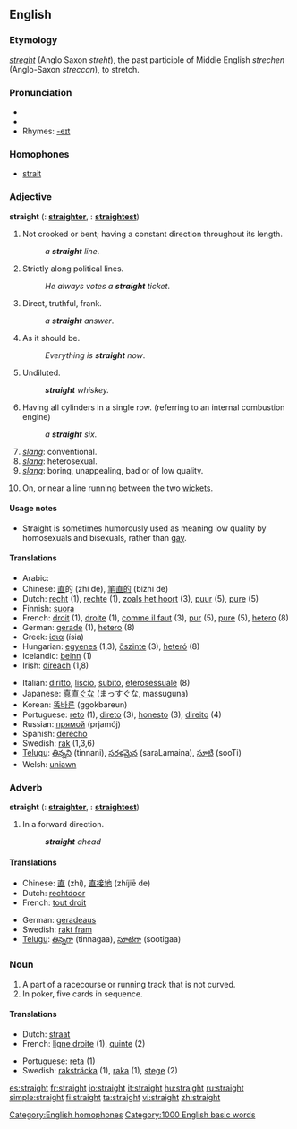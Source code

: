 ==English==

===Etymology===
{{ME.}} ''[[streght]]'' (Anglo Saxon ''streht''), the past participle of Middle English ''strechen'' (Anglo-Saxon ''streccan''), to stretch.

===Pronunciation===
*{{SAMPA|/streIt/}}
*{{audio|en-us-straight.ogg|Audio (US)}}
*Rhymes: [[Rhymes:English:-eɪt|-eɪt]]

===Homophones===
* [[strait]]

===Adjective===
'''straight''' ({{compar}}: '''[[straighter]]''', {{superl}}: '''[[straightest]]''')

# Not crooked or bent; having a constant direction throughout its length.
#: ''a '''straight''' line''.
# Strictly along political lines.
#: ''He always votes a '''straight''' ticket''.
# Direct, truthful, frank.
#: ''a '''straight''' answer''.
# As it should be.
#: ''Everything is '''straight''' now''.
# Undiluted.
#: '''''straight''' whiskey.''
# Having all cylinders in a single row. (referring to an internal combustion engine)
#: ''a '''straight''' six.''
# ''[[slang]]'': conventional.
# ''[[slang]]'': heterosexual.
# ''[[slang]]'': boring, unappealing, bad or of low quality.
# {{cricket}} On, or near a line running between the two [[wicket]]s.

====Usage notes====
* Straight is sometimes humorously used as meaning low quality by homosexuals and bisexuals, rather than [[gay]].

====Translations====

{{top}}
*Arabic: {{ARchar|[[مستقيم]]}} {{Unicode|(mustaqí:m)}}
*Chinese: [[直]]的 (zhí de), [[笔直的]] (bǐzhí de)
*Dutch: [[recht]] (1), [[rechte]] (1), [[zoals het hoort]] (3), [[puur]] (5), [[pure]] (5)
*Finnish: [[suora]]
*French: [[droit]] {{m}} (1), [[droite]] {{f}} (1), [[comme il faut]] (3), [[pur]] (5), [[pure]] (5), [[hetero]] (8)
*German: [[gerade]] (1), [[hetero]] (8)
*Greek: [[ίσια]] (ísia)
*Hungarian: [[egyenes]] (1,3), [[őszinte]] (3), [[heteró]] (8)
*Icelandic: [[beinn]] (1)
*Irish: [[díreach]] (1,8)
{{mid}}
*Italian: [[diritto]], [[liscio]], [[subito]], [[eterosessuale]] (8)
*Japanese: [[真直ぐな]] (まっすぐな, massuguna)
*Korean: [[똑바른]] (ggokbareun)
*Portuguese: [[reto]] {{m}} (1), [[direto]] {{m}} (3), [[honesto]] {{m}} (3), [[direito]] {{m}} (4)
*Russian: [[прямой]] (prjamój)
*Spanish: [[derecho]]
*Swedish: [[rak]] (1,3,6)
*[[Telugu]]: [[తిన్నని]] (tinnani), [[సరళమైన]] (saraLamaina), [[సూటి]] (sooTi)
*Welsh: [[uniawn]]
{{bottom}}

===Adverb===
'''straight''' ({{compar}}: '''[[straighter]]''', {{superl}}: '''[[straightest]]''')

# In a forward direction.
#: '''''straight''' ahead''

====Translations====

{{top}}
*Chinese: [[直]] (zhí), [[直接地]] (zhíjiē de)
*Dutch: [[rechtdoor]]
*French: [[tout droit]]
{{mid}}
*German: [[geradeaus]]
*Swedish: [[rakt fram]]
*[[Telugu]]: [[తిన్నగా]] (tinnagaa), [[సూటిగా]] (sootigaa)
{{bottom}}

===Noun===
{{en-noun}}

# A part of a racecourse or running track that is not curved.
# In poker, five cards in sequence.

====Translations====

{{top}}
*Dutch: [[straat]]
*French: [[ligne droite]] {{f}} (1), [[quinte]] {{f}} (2)
{{mid}}
*Portuguese: [[reta]] {{f}} (1)
*Swedish: [[raksträcka]] {{c}} (1), [[raka]] {{c}} (1), [[stege]] {{c}} (2)
{{bottom}}

[[Category:English homophones]]
[[Category:1000 English basic words]]

[[es:straight]]
[[fr:straight]]
[[io:straight]]
[[it:straight]]
[[hu:straight]]
[[ru:straight]]
[[simple:straight]]
[[fi:straight]]
[[ta:straight]]
[[vi:straight]]
[[zh:straight]]